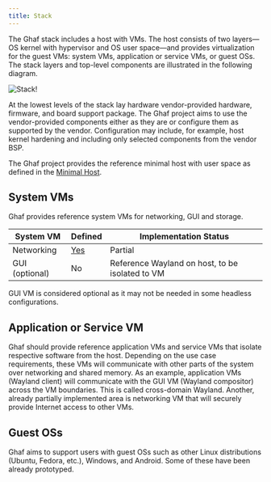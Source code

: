 ```yaml
---
title: Stack
---
```


The Ghaf stack includes a host with VMs. The host consists of two layers—OS kernel with hypervisor and OS user space—and provides virtualization for the guest VMs: system VMs, application or service VMs, or guest OSs.
The stack layers and top-level components are illustrated in the following diagram.

![Stack!](@assets/ghaf/stack.drawio.png "Ghaf Stack")

At the lowest levels of the stack lay hardware vendor-provided hardware, firmware, and board support package. The Ghaf project aims to use the vendor-provided components either as they are or configure them as supported by the vendor. Configuration may include, for example, host kernel hardening and including only selected components from the vendor BSP.

The Ghaf project provides the reference minimal host with user space as defined in the [Minimal Host](/ghaf/overview/arch/adr/minimal-host).

## System VMs

Ghaf provides reference system VMs for networking, GUI and storage.

| System VM      | Defined                              | Implementation Status                           |
| -------------- | ------------------------------------ | ----------------------------------------------- |
| Networking     | [Yes](/ghaf/overview/arch/adr/netvm) | Partial                                         |
| GUI (optional) | No                                   | Reference Wayland on host, to be isolated to VM |

GUI VM is considered optional as it may not be needed in some headless configurations.

## Application or Service VM

Ghaf should provide reference application VMs and service VMs that isolate respective software from the host. Depending on the use case requirements, these VMs will communicate with other parts of the system over networking and shared memory. As an example, application VMs (Wayland client) will communicate with the GUI VM (Wayland compositor) across the VM boundaries. This is called cross-domain Wayland. Another, already partially implemented area is networking VM that will securely provide Internet access to other VMs.

## Guest OSs

Ghaf aims to support users with guest OSs such as other Linux distributions (Ubuntu, Fedora, etc.), Windows, and Android. Some of these have been already prototyped.
